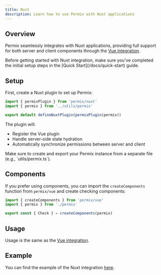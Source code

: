 ```yaml
---
title: Nuxt
description: Learn how to use Permix with Nuxt applications
---
```


## Overview

Permix seamlessly integrates with Nuxt applications, providing full support for both server and client components through the [Vue integration](/docs/integrations/vue).

<Callout>
Before getting started with Nuxt integration, make sure you've completed the initial setup steps in the [Quick Start](/docs/quick-start) guide.
</Callout>

<Steps>

<Step>

## Setup

First, create a Nuxt plugin to set up Permix:

```ts title="plugins/permix.ts"
import { permixPlugin } from 'permix/nuxt'
import { permix } from '../utils/permix'

export default defineNuxtPlugin(permixPlugin(permix))
```

The plugin will:
- Register the Vue plugin
- Handle server-side state hydration
- Automatically synchronize permissions between server and client

<Callout>
Make sure to create and export your Permix instance from a separate file (e.g., `utils/permix.ts`).
</Callout>

</Step>

<Step>

<Step>

## Components

If you prefer using components, you can import the `createComponents` function from `permix/vue` and create checking components:

```ts title="utils/permix-components.ts
import { createComponents } from 'permix/vue'
import { permix } from './permix'

export const { Check } = createComponents(permix)
```

</Step>

## Usage

Usage is the same as the [Vue integration](/docs/integrations/vue#usage).

</Step>

<Step>

## Example

You can find the example of the Nuxt integration [here](https://github.com/letstri/permix/tree/main/examples/nuxt).

</Step>

</Steps>

